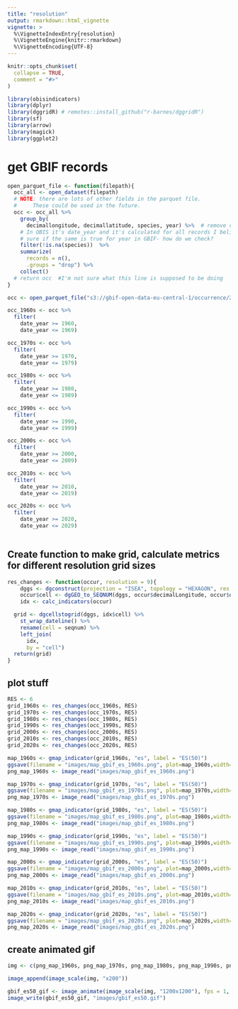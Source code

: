 ```yaml
---
title: "resolution"
output: rmarkdown::html_vignette
vignette: >
  %\VignetteIndexEntry{resolution}
  %\VignetteEngine{knitr::rmarkdown}
  %\VignetteEncoding{UTF-8}
---
```


```r
knitr::opts_chunk$set(
  collapse = TRUE,
  comment = "#>"
)
```

```r
library(obisindicators)
library(dplyr)
library(dggridR) # remotes::install_github("r-barnes/dggridR")
library(sf)
library(arrow)
library(magick)
library(ggplot2)
```

# get GBIF records
```r

open_parquet_file <- function(filepath){
  occ_all <- open_dataset(filepath)
  # NOTE: there are lots of other fields in the parquet file.
  #     These could be used in the future.
  occ <- occ_all %>%
    group_by(
      decimallongitude, decimallatitude, species, year) %>%  # remove duplicate rows
    # In OBIS it's date_year and it's calculated for all records I believe, I'm not
    # sure if the same is true for year in GBIF- how do we check?
    filter(!is.na(species))  %>%
    summarize(
      records = n(),
      .groups = "drop") %>%
    collect()
  # return occ  #I'm not sure what this line is supposed to be doing
}

occ <- open_parquet_file("s3://gbif-open-data-eu-central-1/occurrence/2022-07-01/occurrence.parquet")

occ_1960s <- occ %>%
  filter(
    date_year >= 1960,
    date_year <= 1969)

occ_1970s <- occ %>%
  filter(
    date_year >= 1970,
    date_year <= 1979)

occ_1980s <- occ %>%
  filter(
    date_year >= 1980,
    date_year <= 1989)

occ_1990s <- occ %>%
  filter(
    date_year >= 1990,
    date_year <= 1999)

occ_2000s <- occ %>%
  filter(
    date_year >= 2000,
    date_year <= 2009)

occ_2010s <- occ %>%
  filter(
    date_year >= 2010,
    date_year <= 2019) 

occ_2020s <- occ %>%
  filter(
    date_year >= 2020,
    date_year <= 2029) 
    
```

## Create function to make grid, calculate metrics for different resolution grid sizes

```r
res_changes <- function(occur, resolution = 9){
    dggs <- dgconstruct(projection = "ISEA", topology = "HEXAGON", res = resolution)
    occur$cell <- dgGEO_to_SEQNUM(dggs, occur$decimalLongitude, occur$decimalLatitude)[["seqnum"]]
    idx <- calc_indicators(occur)

  grid <- dgcellstogrid(dggs, idx$cell) %>%
    st_wrap_dateline() %>%
    rename(cell = seqnum) %>%
    left_join(
      idx,
      by = "cell")
  return(grid)
}
```

## plot stuff
```r
RES <- 6
grid_1960s <- res_changes(occ_1960s, RES)
grid_1970s <- res_changes(occ_1970s, RES)
grid_1980s <- res_changes(occ_1980s, RES)
grid_1990s <- res_changes(occ_1990s, RES)
grid_2000s <- res_changes(occ_2000s, RES)
grid_2010s <- res_changes(occ_2010s, RES)
grid_2020s <- res_changes(occ_2020s, RES)

map_1960s <- gmap_indicator(grid_1960s, "es", label = "ES(50)")
ggsave(filename = "images/map_gbif_es_1960s.png", plot=map_1960s,width=4,height=4,units="in",scale=1)
png_map_1960s <- image_read("images/map_gbif_es_1960s.png")

map_1970s <- gmap_indicator(grid_1970s, "es", label = "ES(50)")
ggsave(filename = "images/map_gbif_es_1970s.png", plot=map_1970s,width=4,height=4,units="in",scale=1)
png_map_1970s <- image_read("images/map_gbif_es_1970s.png")

map_1980s <- gmap_indicator(grid_1980s, "es", label = "ES(50)")
ggsave(filename = "images/map_gbif_es_1980s.png", plot=map_1980s,width=4,height=4,units="in",scale=1)
png_map_1980s <- image_read("images/map_gbif_es_1980s.png")

map_1990s <- gmap_indicator(grid_1990s, "es", label = "ES(50)")
ggsave(filename = "images/map_gbif_es_1990s.png", plot=map_1990s,width=4,height=4,units="in",scale=1)
png_map_1990s <- image_read("images/map_gbif_es_1990s.png")

map_2000s <- gmap_indicator(grid_2000s, "es", label = "ES(50)")
ggsave(filename = "images/map_gbif_es_2000s.png", plot=map_2000s,width=4,height=4,units="in",scale=1)
png_map_2000s <- image_read("images/map_gbif_es_2000s.png")

map_2010s <- gmap_indicator(grid_2010s, "es", label = "ES(50)")
ggsave(filename = "images/map_gbif_es_2010s.png", plot=map_2010s,width=4,height=4,units="in",scale=1)
png_map_2010s <- image_read("images/map_gbif_es_2010s.png")

map_2020s <- gmap_indicator(grid_2020s, "es", label = "ES(50)")
ggsave(filename = "images/map_gbif_es_2020s.png", plot=map_2020s,width=4,height=4,units="in",scale=1)
png_map_2020s <- image_read("images/map_gbif_es_2020s.png")
```

## create animated gif
```r
img <- c(png_map_1960s, png_map_1970s, png_map_1980s, png_map_1990s, png_map_2000s, png_map_2010s, png_map_2020s)

image_append(image_scale(img, "x200"))

gbif_es50_gif <- image_animate(image_scale(img, "1200x1200"), fps = 1, dispose = "previous")
image_write(gbif_es50_gif, "images/gbif_es50.gif")
```